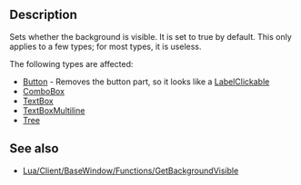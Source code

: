 {{Lua/Function |
  prototype = BaseWindow:SetBackgroundVisible(boolean) |
}}

==Description==

Sets whether the background is visible. It is set to true by default. This only applies to a few types; for most types, it is useless.

The following types are affected:
* [[Lua/Client/Button|Button]] - Removes the button part, so it looks like a [[Lua/Client/LabelClickable|LabelClickable]]
* [[Lua/Client/ComboBox|ComboBox]]
* [[Lua/Client/TextBox|TextBox]]
* [[Lua/Client/TextBoxMultiline|TextBoxMultiline]]
* [[Lua/Client/Tree|Tree]]

==See also==
* [[Lua/Client/BaseWindow/Functions/GetBackgroundVisible]]